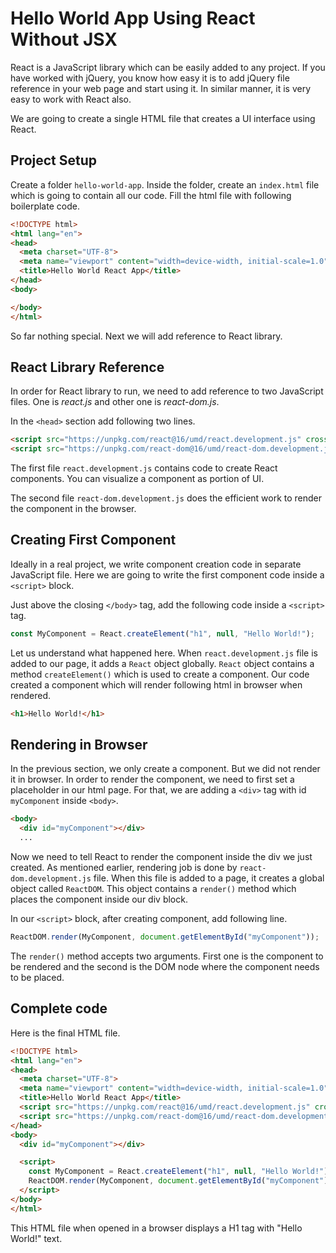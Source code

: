 

<Layout>
<SEO title="Hello World App Using React Without JSX" />
<JSLayout>

# Hello World App Using React Without JSX

React is a JavaScript library which can be easily added to any project. If you have worked with jQuery, you know how easy it is to add jQuery file reference in your web page and start using it. In similar manner, it is very easy to work with React also.

We are going to create a single HTML file that creates a UI interface using React.

## Project Setup

Create a folder `hello-world-app`. Inside the folder, create an `index.html` file which is going to contain all our code. Fill the html file with following boilerplate code.

```html
<!DOCTYPE html>
<html lang="en">
<head>
  <meta charset="UTF-8">
  <meta name="viewport" content="width=device-width, initial-scale=1.0">
  <title>Hello World React App</title>
</head>
<body>

</body>
</html>
```

So far nothing special. Next we will add reference to React library.

## React Library Reference

In order for React library to run, we need to add reference to two JavaScript files. One is _react.js_ and other one is _react-dom.js_.

In the `<head>` section add following two lines.

```html
<script src="https://unpkg.com/react@16/umd/react.development.js" crossorigin></script>
<script src="https://unpkg.com/react-dom@16/umd/react-dom.development.js" crossorigin></script>
```

The first file `react.development.js` contains code to create React components. You can visualize a component as portion of UI.

The second file `react-dom.development.js` does the efficient work to render the component in the browser.

## Creating First Component

Ideally in a real project, we write component creation code in separate JavaScript file. Here we are going to write the first component code inside a `<script>` block.

Just above the closing `</body>` tag, add the following code inside a `<script>` tag.

```javascript
const MyComponent = React.createElement("h1", null, "Hello World!");
```

Let us understand what happened here. When `react.development.js` file is added to our page, it adds a `React` object globally. `React` object contains a method `createElement()` which is used to create a component. Our code created a component which will render following html in browser when rendered.

```html
<h1>Hello World!</h1>
```

## Rendering in Browser

In the previous section, we only create a component. But we did not render it in browser. In order to render the component, we need to first set a placeholder in our html page. For that, we are adding a `<div>` tag with id `myComponent` inside `<body>`.

```html
<body>
  <div id="myComponent"></div>
  ...
```

Now we need to tell React to render the component inside the div we just created. As mentioned earlier, rendering job is done by `react-dom.development.js` file. When this file is added to a page, it creates a global object called `ReactDOM`. This object contains a `render()` method which places the component inside our div block.

In our `<script>` block, after creating component, add following line.

```javascript
ReactDOM.render(MyComponent, document.getElementById("myComponent"));
```

The `render()` method accepts two arguments. First one is the component to be rendered and the second is the DOM node where the component needs to be placed.

## Complete code

Here is the final HTML file.

```html
<!DOCTYPE html>
<html lang="en">
<head>
  <meta charset="UTF-8">
  <meta name="viewport" content="width=device-width, initial-scale=1.0">
  <title>Hello World React App</title>
  <script src="https://unpkg.com/react@16/umd/react.development.js" crossorigin></script>
  <script src="https://unpkg.com/react-dom@16/umd/react-dom.development.js" crossorigin></script>
</head>
<body>
  <div id="myComponent"></div>

  <script>
    const MyComponent = React.createElement("h1", null, "Hello World!");
    ReactDOM.render(MyComponent, document.getElementById("myComponent"));
  </script>
</body>
</html>
```

This HTML file when opened in a browser displays a H1 tag with "Hello World!" text.

</JSLayout>
</Layout>
